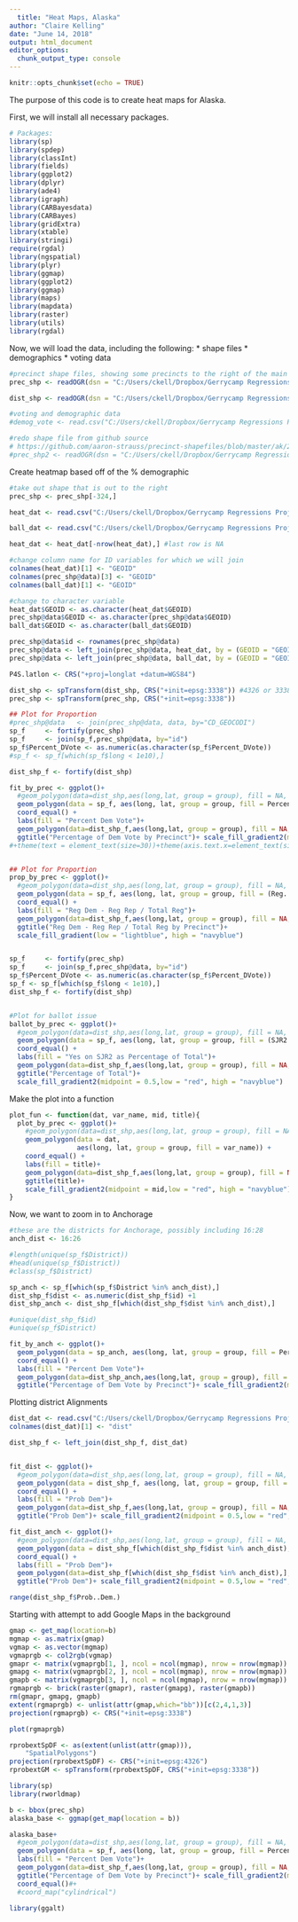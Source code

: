 ```yaml
---
  title: "Heat Maps, Alaska"
author: "Claire Kelling"
date: "June 14, 2018"
output: html_document
editor_options: 
  chunk_output_type: console
---
```

  
```r
knitr::opts_chunk$set(echo = TRUE)
```

The purpose of this code is to create heat maps for Alaska.

First, we will install all necessary packages.
```r
# Packages:
library(sp)
library(spdep)
library(classInt)
library(fields)
library(ggplot2)
library(dplyr)
library(ade4) 
library(igraph) 
library(CARBayesdata)
library(CARBayes)
library(gridExtra)
library(xtable)
library(stringi)
require(rgdal)
library(ngspatial)
library(plyr)
library(ggmap) 
library(ggplot2)
library(ggmap)
library(maps)
library(mapdata)
library(raster)
library(utils)
library(rgdal)

```

Now, we will load the data, including the following:
  * shape files
* demographics
* voting data
```r
#precinct shape files, showing some precincts to the right of the main figure
prec_shp <- readOGR(dsn = "C:/Users/ckell/Dropbox/Gerrycamp Regressions Project/Alaska Project/data/2013-SW-Precinct-Proc-Plan", layer = "2013-SW-Proc-Shape-files")

dist_shp <- readOGR(dsn = "C:/Users/ckell/Dropbox/Gerrycamp Regressions Project/Alaska Project/data/2013-HD-ProclamationPlan", layer = "2013ProclamationPlan")

#voting and demographic data
#demog_vote <- read.csv("C:/Users/ckell/Dropbox/Gerrycamp Regressions Project/Alaska Project/AKDataByPrecinct.csv")

#redo shape file from github source
# https://github.com/aaron-strauss/precinct-shapefiles/blob/master/ak/2012_ak_precincts.zip
#prec_shp2 <- readOGR(dsn = "C:/Users/ckell/Dropbox/Gerrycamp Regressions Project/Alaska Project/data/2012_ak_precincts", layer = "SW Amended Precinct shape files", p4s = "+init=epsg:3338")
```


Create heatmap based off of the % demographic
```r
#take out shape that is out to the right
prec_shp <- prec_shp[-324,]

heat_dat <- read.csv("C:/Users/ckell/Dropbox/Gerrycamp Regressions Project/Alaska Project/AKDataByPrecinct(1).csv")

ball_dat <- read.csv("C:/Users/ckell/Dropbox/Gerrycamp Regressions Project/Alaska Project/data/ballot_data.csv")

heat_dat <- heat_dat[-nrow(heat_dat),] #last row is NA

#change column name for ID variables for which we will join
colnames(heat_dat)[1] <- "GEOID"
colnames(prec_shp@data)[3] <- "GEOID"
colnames(ball_dat)[1] <- "GEOID"

#change to character variable
heat_dat$GEOID <- as.character(heat_dat$GEOID)
prec_shp@data$GEOID <- as.character(prec_shp@data$GEOID)
ball_dat$GEOID <- as.character(ball_dat$GEOID)

prec_shp@data$id <- rownames(prec_shp@data)
prec_shp@data <- left_join(prec_shp@data, heat_dat, by = (GEOID = "GEOID"))
prec_shp@data <- left_join(prec_shp@data, ball_dat, by = (GEOID = "GEOID"))

P4S.latlon <- CRS("+proj=longlat +datum=WGS84")

dist_shp <- spTransform(dist_shp, CRS("+init=epsg:3338")) #4326 or 3338
prec_shp <- spTransform(prec_shp, CRS("+init=epsg:3338"))

## Plot for Proportion
#prec_shp@data   <- join(prec_shp@data, data, by="CD_GEOCODI")
sp_f     <- fortify(prec_shp)
sp_f     <- join(sp_f,prec_shp@data, by="id")
sp_f$Percent_DVote <- as.numeric(as.character(sp_f$Percent_DVote))
#sp_f <- sp_f[which(sp_f$long < 1e10),]

dist_shp_f <- fortify(dist_shp)

fit_by_prec <- ggplot()+ 
  #geom_polygon(data=dist_shp,aes(long,lat, group = group), fill = NA, col = "red") + 
  geom_polygon(data = sp_f, aes(long, lat, group = group, fill = Percent_DVote)) + 
  coord_equal() +
  labs(fill = "Percent Dem Vote")+ 
  geom_polygon(data=dist_shp_f,aes(long,lat, group = group), fill = NA, col = "red") +
  ggtitle("Percentage of Dem Vote by Precinct")+ scale_fill_gradient2(midpoint = 0.5,low = "red", high = "navyblue")
#+theme(text = element_text(size=30))+theme(axis.text.x=element_text(size=20))


## Plot for Proportion
prop_by_prec <- ggplot()+ 
  #geom_polygon(data=dist_shp,aes(long,lat, group = group), fill = NA, col = "red") + 
  geom_polygon(data = sp_f, aes(long, lat, group = group, fill = (Reg..D.Voters-Reg..R.Voters)/Reg..Voters)) + 
  coord_equal() +
  labs(fill = "Reg Dem - Reg Rep / Total Reg")+ 
  geom_polygon(data=dist_shp_f,aes(long,lat, group = group), fill = NA, col = "red") +
  ggtitle("Reg Dem - Reg Rep / Total Reg by Precinct")+
  scale_fill_gradient(low = "lightblue", high = "navyblue")


sp_f     <- fortify(prec_shp)
sp_f     <- join(sp_f,prec_shp@data, by="id")
sp_f$Percent_DVote <- as.numeric(as.character(sp_f$Percent_DVote))
sp_f <- sp_f[which(sp_f$long < 1e10),]
dist_shp_f <- fortify(dist_shp)


#Plot for ballot issue
ballot_by_prec <- ggplot()+ 
  #geom_polygon(data=dist_shp,aes(long,lat, group = group), fill = NA, col = "red") + 
  geom_polygon(data = sp_f, aes(long, lat, group = group, fill = (SJR2.Yes)/(SJR2.Yes + SJR2.No))) + 
  coord_equal() +
  labs(fill = "Yes on SJR2 as Percentage of Total")+ 
  geom_polygon(data=dist_shp_f,aes(long,lat, group = group), fill = NA, col = "red") +
  ggtitle("Percentage of Total")+ 
  scale_fill_gradient2(midpoint = 0.5,low = "red", high = "navyblue")

```

Make the plot into a function
```r

plot_fun <- function(dat, var_name, mid, title){
  plot_by_prec <- ggplot()+ 
    #geom_polygon(data=dist_shp,aes(long,lat, group = group), fill = NA, col = "red") + 
    geom_polygon(data = dat, 
                 aes(long, lat, group = group, fill = var_name)) + 
    coord_equal() +
    labs(fill = title)+ 
    geom_polygon(data=dist_shp_f,aes(long,lat, group = group), fill = NA, col = "red") +
    ggtitle(title)+ 
    scale_fill_gradient2(midpoint = mid,low = "red", high = "navyblue")
}

```


Now, we want to zoom in to Anchorage
```r
#these are the districts for Anchorage, possibly including 16:28
anch_dist <- 16:26

#length(unique(sp_f$District))
#head(unique(sp_f$District))
#class(sp_f$District)

sp_anch <- sp_f[which(sp_f$District %in% anch_dist),]
dist_shp_f$dist <- as.numeric(dist_shp_f$id) +1
dist_shp_anch <- dist_shp_f[which(dist_shp_f$dist %in% anch_dist),]

#unique(dist_shp_f$id)
#unique(sp_f$District)

fit_by_anch <- ggplot()+ 
  geom_polygon(data = sp_anch, aes(long, lat, group = group, fill = Percent_DVote)) + 
  coord_equal() +
  labs(fill = "Percent Dem Vote")+ 
  geom_polygon(data=dist_shp_anch,aes(long,lat, group = group), fill = NA, col = "red") +
  ggtitle("Percentage of Dem Vote by Precinct")+ scale_fill_gradient2(midpoint = 0.5,low = "red", high = "navyblue")
```

Plotting district Alignments
```r
dist_dat <- read.csv("C:/Users/ckell/Dropbox/Gerrycamp Regressions Project/Alaska Project/data/district_alignments.csv")
colnames(dist_dat)[1] <- "dist"

dist_shp_f <- left_join(dist_shp_f, dist_dat)


fit_dist <- ggplot()+ 
  #geom_polygon(data=dist_shp,aes(long,lat, group = group), fill = NA, col = "red") + 
  geom_polygon(data = dist_shp_f, aes(long, lat, group = group, fill = Prob..Dem.)) + 
  coord_equal() +
  labs(fill = "Prob Dem")+ 
  geom_polygon(data=dist_shp_f,aes(long,lat, group = group), fill = NA, col = "white") +
  ggtitle("Prob Dem")+ scale_fill_gradient2(midpoint = 0.5,low = "red", high = "navyblue")

fit_dist_anch <- ggplot()+ 
  #geom_polygon(data=dist_shp,aes(long,lat, group = group), fill = NA, col = "red") + 
  geom_polygon(data = dist_shp_f[which(dist_shp_f$dist %in% anch_dist),], aes(long, lat, group = group, fill = Prob..Dem.)) + 
  coord_equal() +
  labs(fill = "Prob Dem")+ 
  geom_polygon(data=dist_shp_f[which(dist_shp_f$dist %in% anch_dist),],aes(long,lat, group = group), fill = NA, col = "white") +
  ggtitle("Prob Dem")+ scale_fill_gradient2(midpoint = 0.5,low = "red", high = "navyblue")

range(dist_shp_f$Prob..Dem.)
```

Starting with attempt to add Google Maps in the background
```r
gmap <- get_map(location=b)
mgmap <- as.matrix(gmap)
vgmap <- as.vector(mgmap)
vgmaprgb <- col2rgb(vgmap)
gmapr <- matrix(vgmaprgb[1, ], ncol = ncol(mgmap), nrow = nrow(mgmap))
gmapg <- matrix(vgmaprgb[2, ], ncol = ncol(mgmap), nrow = nrow(mgmap))
gmapb <- matrix(vgmaprgb[3, ], ncol = ncol(mgmap), nrow = nrow(mgmap))
rgmaprgb <- brick(raster(gmapr), raster(gmapg), raster(gmapb))
rm(gmapr, gmapg, gmapb)
extent(rgmaprgb) <- unlist(attr(gmap,which="bb"))[c(2,4,1,3)]
projection(rgmaprgb) <- CRS("+init=epsg:3338")

plot(rgmaprgb)

rprobextSpDF <- as(extent(unlist(attr(gmap))), 
    "SpatialPolygons")
projection(rprobextSpDF) <- CRS("+init=epsg:4326")
rprobextGM <- spTransform(rprobextSpDF, CRS("+init=epsg:3338"))

library(sp)
library(rworldmap)

b <- bbox(prec_shp)
alaska_base <- ggmap(get_map(location = b))

alaska_base+ 
  #geom_polygon(data=dist_shp,aes(long,lat, group = group), fill = NA, col = "red") + 
  geom_polygon(data = sp_f, aes(long, lat, group = group, fill = Percent_DVote))  +
  labs(fill = "Percent Dem Vote")+ 
  geom_polygon(data=dist_shp_f,aes(long,lat, group = group), fill = NA, col = "red") +
  ggtitle("Percentage of Dem Vote by Precinct")+ scale_fill_gradient2(midpoint = 0.5,low = "red", high = "navyblue")+ 
  coord_equal()#+
  #coord_map("cylindrical")

library(ggalt)

```


